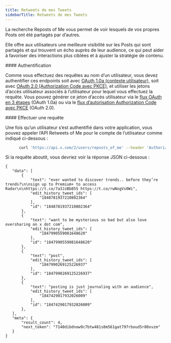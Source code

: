 ```yaml
---
title: Retweets de mes Tweets
sidebarTitle: Retweets de mes Tweets
---
```



La recherche Reposts of Me vous permet de voir lesquels de vos propres Posts ont été partagés par d’autres.

Elle offre aux utilisateurs une meilleure visibilité sur les Posts qui sont partagés et qui trouvent un écho auprès de leur audience, ce qui peut aider à favoriser des interactions plus ciblées et à ajuster la stratégie de contenu.

<div id="authentication">
  #### Authentification
</div>

Comme vous effectuez des requêtes au nom d’un utilisateur, vous devez authentifier ces endpoints soit avec [OAuth 1.0a (contexte utilisateur)](/fr/resources/fundamentals/authentication), soit avec [OAuth 2.0 (Authorization Code avec PKCE)](/fr/resources/fundamentals/authentication#oauth-2-0-authorization-code-flow-with-pkce-2), et utiliser les jetons d’accès utilisateur associés à l’utilisateur pour lequel vous effectuez la requête. Vous pouvez générer ce jeton d’accès utilisateur via le [flux OAuth en 3 étapes](https://developer.x.com/resources/fundamentals/authentication/obtaining-user-access-tokens) (OAuth 1.0a) ou via le [flux d’autorisation Authorization Code avec PKCE](/fr/resources/fundamentals/authentication#oauth-2-0-authorization-code-flow-with-pkce-3) (OAuth 2.0).

<div id="making-a-request">
  #### Effectuer une requête
</div>

Une fois qu’un utilisateur s’est authentifié dans votre application, vous pouvez appeler l’API Retweets of Me pour le compte de l’utilisateur comme indiqué ci-dessous :

```bash
      curl 'https://api.x.com/2/users/reposts_of_me' --header 'Authorization: ••••••'
```

Si la requête aboutit, vous devriez voir la réponse JSON ci-dessous :

```
{
   "data": [
       {
           "text": "ever wanted to discover trends.. before they’re trends?\n\nsign up to Premium+ to access Radar\n\nhttps://t.co/7a3JzBb855 https://t.co/rwNogVs0Wi",
           "edit_history_tweet_ids": [
               "1848781937210802364"
           ],
           "id": "1848781937210802364"
       },
       {
           "text": "want to be mysterious so bad but also love oversharing on x dot com",
           "edit_history_tweet_ids": [
               "1847990559081648620"
           ],
           "id": "1847990559081648620"
       },
       {
           "text": "post",
           "edit_history_tweet_ids": [
               "1847990269125226937"
           ],
           "id": "1847990269125226937"
       },
       {
           "text": "posting is just journaling with an audience",
           "edit_history_tweet_ids": [
               "1847429017932026009"
           ],
           "id": "1847429017932026009"
       },
   ],
   "meta": {
       "result_count": 4,
       "next_token": "7140dibdnow9c7btw481s8m561gat797rboud5r80xvzm"
   }
}
```